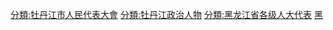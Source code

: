 [[分類:牡丹江市人民代表大會|分類:牡丹江市人民代表大會]]
[[分類:牡丹江政治人物|分類:牡丹江政治人物]]
[[分類:黑龙江省各级人大代表|分類:黑龙江省各级人大代表]]
[[分類:设区的市人大代表|黑]]